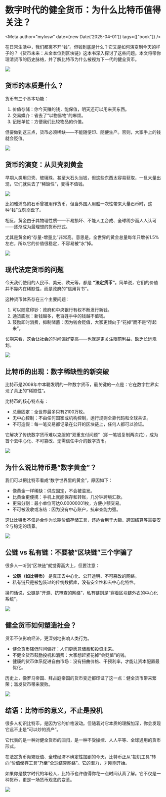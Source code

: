 # 数字时代的健全货币：为什么比特币值得关注？


<Meta author="mylxsw" date={new Date('2025-04-01')} tags={["book"]} />

在日常生活中，我们都离不开“钱”。但钱到底是什么？它又是如何演变到今天的样子的？《货币未来：从金本位到区块链》这本书深入探讨了这些问题。本文将带你理清货币的历史脉络，并了解比特币为什么被视为下一代的健全货币。

<Image src="https://ssl.aicode.cc/mweb/20250401/17435019069537.jpg" maxWidth="300px"/>

## 货币的本质是什么？

货币有三个基本功能：

1. 价值存储：你今天赚的钱，能保值，明天还可以用来买东西。
2. 交易媒介：省去了“以物易物”的麻烦。
3. 记账单位：方便我们比较物品的价值。

但要做到这三点，货币必须稀缺——不能随便印、随便生产。否则，大家手上的钱就会贬值。

<Image src="https://ssl.aicode.cc/mweb/20250401/17435019228468.jpg" maxWidth="500px"/>

## 货币的演变：从贝壳到黄金

早期人类用贝壳、玻璃珠、甚至大石头当钱，但这些东西太容易获取，一旦大量出现，它们就失去了“稀缺性”，变得不值钱。

<Image src="https://ssl.aicode.cc/mweb/20250401/17435019328988.jpg" maxWidth="500px"/>

比如雅浦岛的石币曾被用作货币，但当外国人用船一次性带来大量石币时，这种“钱”立刻崩盘了。

相反，黄金由于其物理性质——不易损坏、不能人工合成、全球稀少而人人认可——逐渐成为最理想的货币形式。

尤其是黄金的“存量-增量比”非常高。意思是，全世界的黄金总量每年只增长1.5%左右，所以它的价值很稳定，不容易被“水”掉。

<Image src="https://ssl.aicode.cc/mweb/20250401/17435019566295.jpg" maxWidth="500px"/>


## 现代法定货币的问题

今天我们使用的人民币、美元、欧元等，都是 **“法定货币”**。简单说，它们的价值并不靠内在稀缺性，而是政府的“信用背书”。

这种货币体系存在三个主要问题：

1. 可以随意印钞：政府和中央银行有权不断发行新钱。
2. 通货膨胀：新钱越多，老百姓手中的钱越不值钱。
3. 鼓励即时消费，抑制储蓄：因为钱会贬值，大家更倾向于“花掉”而不是“存起来”。

长期来看，这会让社会的时间偏好变高——也就是更关注眼前利益，缺乏长远规划。

<Image src="https://ssl.aicode.cc/mweb/20250401/17435022042808.jpg" maxWidth="500px"/>


## 比特币的出现：数字稀缺性的新突破

比特币是2009年中本聪发明的一种数字货币，最关键的一点是：它在数字世界实现了真正的“稀缺性”。

比特币的核心特点有：

- 总量固定：全世界最多只有2100万枚。
- 无中心控制：不由任何国家或机构控制，运行规则全靠代码和全球共识。
- 不可造假：每一笔交易都记录在公开的区块链上，任何人都可以验证。

它解决了传统数字货币难以克服的“双重支付问题”（即一笔钱复制两次花），成为首个去中心化、不可篡改、无需信任中介的数字货币。

<Image src="https://ssl.aicode.cc/mweb/20250401/17435023204450.jpg" maxWidth="500px"/>


## 为什么说比特币是“数字黄金”？

我们可以把比特币看成“数字世界里的黄金”，原因如下：

- 像黄金一样稀缺：供应固定，不会被滥发。
- 比黄金更便携：手机上就能保存和转账，几分钟跨境汇款。
- 更易分割：最小单位可达0.00000001枚，方便小额交易。
- 不可被没收或冻结：因为没有中心账户，抗审查能力强。

这让比特币不仅适合作为长期价值存储工具，还适合用于大额、跨国结算等需要安全与稳定的场景。

<Image src="https://ssl.aicode.cc/mweb/20250401/17435024538550.jpg" maxWidth="500px"/>

## 公链 vs 私有链：不要被“区块链”三个字骗了

很多人一听到“区块链”就觉得高大上，但要注意：

- **公链（如比特币）** 是真正去中心化、公开透明、不可篡改的网络。
- 私有链只是被包装过的传统数据库，没有安全性和去中心化特性。

换句话说，公链是“开源、抗审查的网络”，私有链则是“穿着区块链外衣的中心化系统”。

<Image src="https://ssl.aicode.cc/mweb/20250401/17435026439564.jpg" maxWidth="500px"/>

## 健全货币如何塑造社会？

货币不仅影响经济，更深刻地影响人类行为。

- 健全货币降低时间偏好：人们更愿意储蓄和投资未来。
- 不健全货币鼓励投机和消费：大家想赶紧花掉“会贬值”的钱。
- 健康的货币体系促进自由市场：没有扭曲价格、干预利率，才能让资本配置最优化。

历史上，像罗马帝国、拜占庭帝国的货币变迁都印证了这一点：健全货币带来繁荣；滥发货币带来衰败。

<Image src="https://ssl.aicode.cc/mweb/20250401/17435027559769.jpg" maxWidth="500px"/>

## 结语：比特币的意义，不止是投机

很多人初识比特币，是因为它的价格波动。但随着对它本质的理解加深，你会发现它远不止是“可以炒的资产”。

它代表的是一种对健全货币的回归，是一种不受操控、人人平等、全球通用的货币形式。

在法定货币频繁贬值、全球经济不确定性加剧的今天，比特币正从“投机工具”转向“价值储存工具”乃至“全球结算网络”。它的潜力，才刚刚开始。

如果你是数字时代的年轻人，比特币也许值得你花一点时间认真了解。它不仅是一种货币，更是一场货币观念的变革。

<Image src="https://ssl.aicode.cc/mweb/20250401/17435031848927.jpg" maxWidth="500px"/>